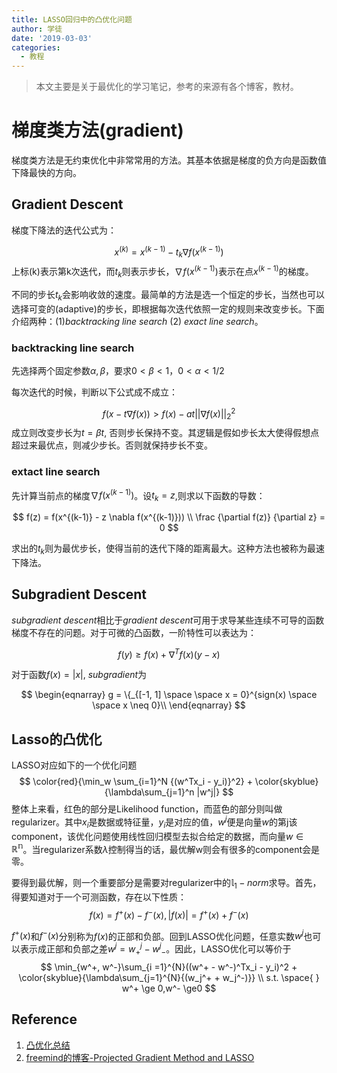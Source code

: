 ```yaml
---
title: LASSO回归中的凸优化问题
author: 学徒
date: '2019-03-03'
categories:
  - 教程
---
```


> 本文主要是关于最优化的学习笔记，参考的来源有各个博客，教材。

# 梯度类方法(gradient)

梯度类方法是无约束优化中非常常用的方法。其基本依据是梯度的负方向是函数值下降最快的方向。

## Gradient Descent

梯度下降法的迭代公式为：

$$
x^{(k)} = x^{(k-1)} - t_k \nabla f(x^{(k-1)})
$$ 上标(k)表示第k次迭代，而$t_k$则表示步长，$\nabla f(x^{(k-1)})$表示在点$x^{(k-1)}$的梯度。

不同的步长$t_k$会影响收敛的速度。最简单的方法是选一个恒定的步长，当然也可以选择可变的(adaptive)的步长，即根据每次迭代依照一定的规则来改变步长。下面介绍两种：(1)*backtracking line search* (2) *exact line search*。

### backtracking line search

先选择两个固定参数$\alpha, \beta$，要求$0 < \beta < 1$，$0< \alpha < 1/2$

每次迭代的时候，判断以下公式成不成立：

$$
f(x - t \nabla f(x)) > f(x) - at||\nabla f(x)||^2_2
$$ 成立则改变步长为$t = \beta t$, 否则步长保持不变。其逻辑是假如步长太大使得假想点超过来最优点，则减少步长。否则就保持步长不变。

### extact line search

先计算当前点的梯度$\nabla f(x^{(k-1)})$。设$t_k = z$,则求以下函数的导数：

$$
f(z) = f(x^{(k-1)} - z \nabla f(x^{(k-1)})) \\
\frac {\partial f(z)} {\partial z} = 0
$$

求出的$t_k$则为最优步长，使得当前的迭代下降的距离最大。这种方法也被称为最速下降法。

## Subgradient Descent

*subgradient descent*相比于*gradient descent*可用于求导某些连续不可导的函数梯度不存在的问题。对于可微的凸函数，一阶特性可以表达为：

$$
f(y) \ge f(x) + \nabla^T f(x)(y-x)
$$

对于函数$f(x) = |x|$, *subgradient*为

$$
\begin{eqnarray}
g = \{_{[-1, 1] \space \space x = 0}^{sign(x) \space \space x \neq 0}\\
\end{eqnarray}
$$

## Lasso的凸优化

LASSO对应如下的一个优化问题 $$
\color{red}{\min_w \sum_{i=1}^N {(w^Tx_i - y_i)}^2} + \color{skyblue}{\lambda\sum_{j=1}^n |w^j|}
$$ 整体上来看，红色的部分是Likelihood function，而蓝色的部分则叫做regularizer。其中$x_i$是数据或特征量，$y_i$是对应的值，$w^j$便是向量$w$的第j该 component，该优化问题使用线性回归模型去拟合给定的数据，而向量$w \in \mathbb{R^n}$。当regularizer系数$\lambda$控制得当的话，最优解w则会有很多的component会是零。

要得到最优解，则一个重要部分是需要对regularizer中的$\mathbb{l}_1-norm$求导。首先，得要知道对于一个可测函数，存在以下性质： $$
f(x) = f^+(x) -f^-(x), |f(x)| = f^+(x) + f^-(x)
$$

$f^+(x)$和$f^-(x)$分别称为$f(x)$的正部和负部。回到LASSO优化问题，任意实数$w^j$也可以表示成正部和负部之差$w^j = w_+^j - {w^j}_-$。因此，LASSO优化可以等价于 $$
\min_{w^+, w^-}\sum_{i =1}^{N}((w^+ - w^-)^Tx_i - y_i)^2 + 
\color{skyblue}{\lambda\sum_{j=1}^{N}{(w_j^+ + w_j^-)}} \\
s.t. \space{  } w^+ \ge 0,w^- \ge0
$$

## Reference

1.  [凸优化总结](http://wulc.me/2017/05/20/%E5%87%B8%E4%BC%98%E5%8C%96%E6%80%BB%E7%BB%93/)
2.  [freemind的博客-Projected Gradient Method and LASSO](http://freemind.pluskid.org/machine-learning/projected-gradient-method-and-lasso/)
